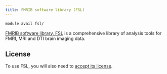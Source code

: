 ```yaml
---
title: FMRIB software library (FSL)
---
```

```bash
module avail fsl/
```

[FMRIB software library, FSL](https://fsl.fmrib.ox.ac.uk/fsl/fslwiki/Support) is a comprehensive library of analysis tools for FMRI, MRI and DTI brain imaging data. 

## License

To use FSL, you will also need to [accept its license](https://signup.e-infra.cz/fed/registrar/?vo=meta&group=lic_fsl). 

